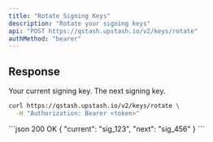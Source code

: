 ```yaml
---
title: "Rotate Signing Keys"
description: "Rotate your signing keys"
api: "POST https://qstash.upstash.io/v2/keys/rotate"
authMethod: "bearer"
---
```


## Response

<ResponseField name="current" type="string" required>
  Your current signing key.
</ResponseField>
<ResponseField name="next" type="string" required>
  The next signing key.
</ResponseField>

<RequestExample>

```sh
curl https://qstash.upstash.io/v2/keys/rotate \
  -H "Authorization: Bearer <token>"
```

</RequestExample>

<ResponseExample>
```json 200 OK
{ "current": "sig_123", "next": "sig_456" }
```
</ResponseExample>
